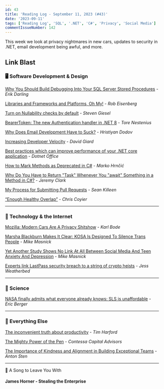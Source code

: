 ```yaml
---
id: 43
title: 'Reading Log - September 11, 2023 (#43)'
date: '2023-09-11'
tags: ['Reading Log', 'SQL', '.NET', 'C#', 'Privacy', 'Social Media']
commentIssueNumber: 142
---
```


This week we look at privacy nightmares in new cars, updates to security in .NET, email development being awful, and more.

## Link Blast

### 🖥 Software Development & Design

[Why You Should Build Debugging Into Your SQL Server Stored Procedures](https://erikdarling.com/why-you-should-build-debugging-into-your-sql-server-stored-procedures/) - *Erik Darling*

[Libraries and Frameworks and Platforms, Oh My!](https://eisenbergeffect.medium.com/libraries-and-frameworks-and-platforms-oh-my-f77a0ec3d57d) - *Rob Eisenberg*

[Turn on Nullability checks by default](https://steven-giesel.com/blogPost/f65dee5e-a4eb-44b4-b338-a453acfdd5bd) - *Steven Giesel*

[BearerToken: The new Authentication handler in .NET 8](https://nestenius.se/2023/08/29/bearertoken-the-new-authentication-handler-in-net-8/) - *Tore Nestenius*

[Why Does Email Development Have to Suck?](https://dodov.dev/blog/why-does-email-development-have-to-suck) - *Hristiyan Dodov*

[Increasing Developer Velocity](https://davidgiard.com/increasing-developer-velocity) - *David Giard*

[Best practices which can improve performance of your .NET core application](https://www.dotnetoffice.com/2023/08/best-practices-which-can-improve.html) - *Dotnet Office*

[How to Mark Methods as Deprecated in C#](https://code-maze.com/csharp-mark-methods-as-depricated/) - *Marko Hrnčić*

[Why Do You Have to Return "Task" Whenever You "await" Something in a Method in C#?](https://jeremybytes.blogspot.com/2023/08/why-do-you-have-to-return-task-whenever.html) - *Jeremy Clark*

[My Process for Submitting Pull Requests](https://seankilleen.com/2023/08/my-process-for-submitting-pull-requests/) - *Sean Killeen*

[“Enough Healthy Overlap”](https://chriscoyier.net/2023/09/04/enough-healthy-overlap/) - *Chris Coyier*

---

### 📡 Technology & the Internet

[Mozilla: Modern Cars Are A Privacy Shitshow](https://www.techdirt.com/2023/09/07/mozilla-modern-cars-are-a-privacy-shitshow/) - *Karl Bode*

[Marsha Blackburn Makes It Clear: KOSA Is Designed To Silence Trans People](https://www.techdirt.com/2023/09/06/marsha-blackburn-makes-it-clear-kosa-is-designed-to-silence-trans-people/) - *Mike Masnick*

[Yet Another Study Shows No Link At All Between Social Media And Teen Anxiety And Depression](https://www.techdirt.com/2023/09/05/yet-another-study-shows-no-link-at-all-between-social-media-and-teen-anxiety-and-depression/) - *Mike Masnick*

[Experts link LastPass security breach to a string of crypto heists](https://www.theverge.com/2023/9/7/23862658/lastpass-security-breach-crypto-heists-hackers) - *Jess Weatherbed*

---

### 🔬 Science

[NASA finally admits what everyone already knows: SLS is unaffordable](https://arstechnica.com/space/2023/09/nasa-finally-admits-what-everyone-already-knows-sls-is-unaffordable/) - *Eric Berger*

---

### 🎒 Everything Else

[The inconvenient truth about productivity](https://timharford.com/2023/08/the-inconvenient-truth-about-productivity/) - *Tim Harford*

[The Mighty Power of the Pen](https://contessacapitaladvisors.com/blog/f/the-mighty-power-of-the-pen) - *Contessa Capital Advisors*

[The Importance of Kindness and Alignment in Building Exceptional Teams](https://www.antonsten.com/teams/) - *Anton Sten*

---

🎵 A Song to Leave You With

#### James Horner - Stealing the Enterprise

<YouTubeEmbed id="aEmAi8Yp-A0" title="James Horner - Stealing the Enterprise" />

